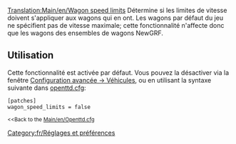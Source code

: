 [[Translation:Main/en/Wagon speed limits]]
{{en/-}}
Détermine si les limites de vitesse doivent s'appliquer aux wagons qui en ont. Les wagons par défaut du jeu ne spécifient pas de vitesse maximale; cette fonctionnalité n'affecte donc que les wagons des ensembles de wagons NewGRF.

== Utilisation ==

Cette fonctionnalité est activée par défaut. Vous pouvez la désactiver via la fenêtre [[Main/en/Options avancées/Véhicules/Fr#Activer vitesse limite des wagons|Configuration avancée -> Véhicules]], ou en utilisant la syntaxe suivante dans [[Main/fr/openttd.cfg|openttd.cfg]]:

 [patches]
 wagon_speed_limits = false
<small><<Back to the [[Main/en/Openttd.cfg]]</small>

[[Category:fr/Réglages et préférences]]